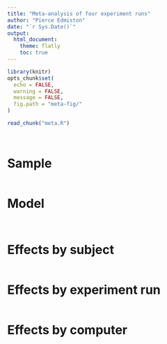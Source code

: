 ```yaml
---
title: "Meta-analysis of four experiment runs"
author: "Pierce Edmiston"
date: "`r Sys.Date()`"
output:
  html_document:
    theme: flatly
    toc: true
---
```


```r
library(knitr)
opts_chunk$set(
  echo = FALSE,
  warning = FALSE,
  message = FALSE,
  fig.path = "meta-fig/"
)

read_chunk("meta.R")
```

```r
```

```r
```

# Sample

```r
```

# Model

```r
```

```r
```

# Effects by subject

```r
```

# Effects by experiment run

```r
```

# Effects by computer

```r
```

```r
```
